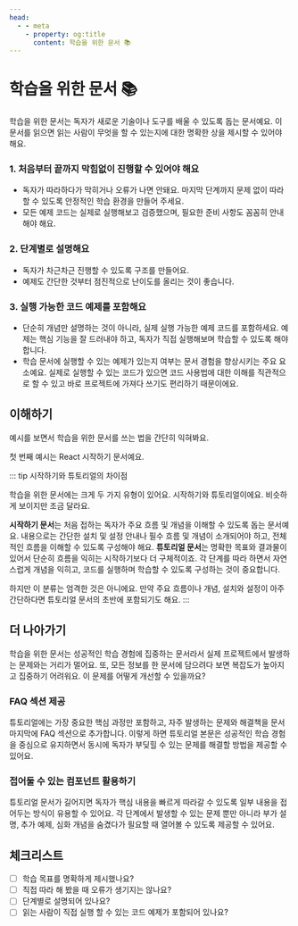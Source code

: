 ```yaml
---
head:
  - - meta
    - property: og:title
      content: 학습을 위한 문서 📚
---
```



# 학습을 위한 문서 📚

학습을 위한 문서는 독자가 새로운 기술이나 도구를 배울 수 있도록 돕는 문서예요. 이 문서를 읽으면 읽는 사람이 무엇을 할 수 있는지에 대한 명확한 상을 제시할 수 있어야 해요.

### 1. 처음부터 끝까지 막힘없이 진행할 수 있어야 해요

- 독자가 따라하다가 막히거나 오류가 나면 안돼요. 마지막 단계까지 문제 없이 따라할 수 있도록 안정적인 학습 환경을 만들어 주세요.
- 모든 예제 코드는 실제로 실행해보고 검증했으며, 필요한 준비 사항도 꼼꼼히 안내해야 해요.

### 2. 단계별로 설명해요

- 독자가 차근차근 진행할 수 있도록 구조를 만들어요.
- 예제도 간단한 것부터 점진적으로 난이도를 올리는 것이 좋습니다.

### 3. 실행 가능한 코드 예제를 포함해요

- 단순히 개념만 설명하는 것이 아니라, 실제 실행 가능한 예제 코드를 포함하세요. 예제는 핵심 기능을 잘 드러내야 하고, 독자가 직접 실행해보며 학습할 수 있도록 해야 합니다.
- 학습 문서에 실행할 수 있는 예제가 있는지 여부는 문서 경험을 향상시키는 주요 요소예요. 실제로 실행할 수 있는 코드가 있으면 코드 사용법에 대한 이해를 직관적으로 할 수 있고 바로 프로젝트에 가져다 쓰기도 편리하기 때문이에요.

## 이해하기

예시를 보면서 학습을 위한 문서를 쓰는 법을 간단히 익혀봐요.

첫 번째 예시는 React 시작하기 문서예요.

<DocSingleExample
  content={getStarted.before}
/>

::: tip 시작하기와 튜토리얼의 차이점

학습을 위한 문서에는 크게 두 가지 유형이 있어요. 시작하기와 튜토리얼이에요. 비슷하게 보이지만 조금 달라요.

**시작하기 문서**는 처음 접하는 독자가 주요 흐름 및 개념을 이해할 수 있도록 돕는 문서예요. 내용으로는 간단한 설치 및 설정 안내나 필수 흐름 및 개념이 소개되어야 하고, 전체적인 흐름을 이해할 수 있도록 구성해야 해요.
**튜토리얼 문서**는 명확한 목표와 결과물이 있어서 단순히 흐름을 익히는 시작하기보다 더 구체적이죠. 각 단계를 따라 하면서 자연스럽게 개념을 익히고, 코드를 실행하며 학습할 수 있도록 구성하는 것이 중요합니다.

하지만 이 분류는 엄격한 것은 아니에요. 만약 주요 흐름이나 개념, 설치와 설정이 아주 간단하다면 튜토리얼 문서의 초반에 포함되기도 해요.
:::

## 더 나아가기

학습을 위한 문서는 성공적인 학습 경험에 집중하는 문서라서 실제 프로젝트에서 발생하는 문제와는 거리가 멀어요. 또, 모든 정보를 한 문서에 담으려다 보면 복잡도가 높아지고 집중하기 어려워요. 이 문제를 어떻게 개선할 수 있을까요?

### FAQ 섹션 제공

튜토리얼에는 가장 중요한 핵심 과정만 포함하고, 자주 발생하는 문제와 해결책을 문서 마지막에 FAQ 섹션으로 추가합니다. 이렇게 하면 튜토리얼 본문은 성공적인 학습 경험을 중심으로 유지하면서 동시에 독자가 부딪힐 수 있는 문제를 해결할 방법을 제공할 수 있어요.

### 접어둘 수 있는 컴포넌트 활용하기

튜토리얼 문서가 길어지면 독자가 핵심 내용을 빠르게 따라갈 수 있도록 일부 내용을 접어두는 방식이 유용할 수 있어요. 각 단계에서 발생할 수 있는 문제 뿐만 아니라 부가 설명, 추가 예제, 심화 개념을 숨겼다가 필요할 때 열어볼 수 있도록 제공할 수 있어요.

## 체크리스트

- [ ] 학습 목표를 명확하게 제시했나요?
- [ ] 직접 따라 해 봤을 때 오류가 생기지는 않나요?
- [ ] 단계별로 설명되어 있나요?
- [ ] 읽는 사람이 직접 실행 할 수 있는 코드 예제가 포함되어 있나요?
